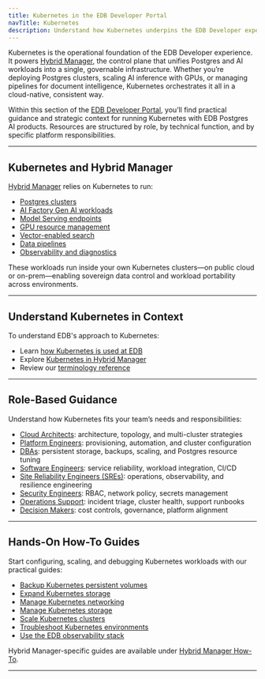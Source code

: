 ```yaml
---
title: Kubernetes in the EDB Developer Portal
navTitle: Kubernetes
description: Understand how Kubernetes underpins the EDB Developer experience, powering Hybrid Manager and enabling scalable AI and Postgres deployments.
---
```


Kubernetes is the operational foundation of the EDB Developer experience. It powers [Hybrid Manager](/edb-postgres-ai/latest/hybrid-manager/), the control plane that unifies Postgres and AI workloads into a single, governable infrastructure. Whether you’re deploying Postgres clusters, scaling AI inference with GPUs, or managing pipelines for document intelligence, Kubernetes orchestrates it all in a cloud-native, consistent way.

Within this section of the [EDB Developer Portal](/portal/kubernetes), you’ll find practical guidance and strategic context for running Kubernetes with EDB Postgres AI products. Resources are structured by role, by technical function, and by specific platform responsibilities.

* * *

## Kubernetes and Hybrid Manager

[Hybrid Manager](/edb-postgres-ai/latest/hybrid-manager/) relies on Kubernetes to run:

-   [Postgres clusters](/edb-postgres-ai/latest/hybrid-manager/overview/database_types/)
-   [AI Factory Gen AI workloads](/edb-postgres-ai/latest/hybrid-manager/ai-factory/gen-ai/)
-   [Model Serving endpoints](/edb-postgres-ai/latest/hybrid-manager/ai-factory/models)
-   [GPU resource management](/edb-postgres-ai/latest/hybrid-manager/ai-factory/gpu-recommended)
-   [Vector-enabled search](/edb-postgres-ai/latest/ai-factory/vector-engine/)
-   [Data pipelines](/edb-postgres-ai/latest/ai-factory/pipeline/knowledge_base/)
-   [Observability and diagnostics](/portal/kubernetes/learn/how-to/hybrid-manager/use-edb-observability-stack)

These workloads run inside your own Kubernetes clusters—on public cloud or on-prem—enabling sovereign data control and workload portability across environments.

* * *

## Understand Kubernetes in Context

To understand EDB's approach to Kubernetes:

-   Learn [how Kubernetes is used at EDB](/portal/kubernetes/learn/explained/k8s-at-edb)
-   Explore [Kubernetes in Hybrid Manager](/portal/kubernetes/learn/explained/k8s-in-hybrid-manager)
-   Review our [terminology reference](/portal/kubernetes/learn/explained/terminology)

* * *

## Role-Based Guidance

Understand how Kubernetes fits your team’s needs and responsibilities:

-   [Cloud Architects](/portal/kubernetes/learn/explained/for/cloud-architects): architecture, topology, and multi-cluster strategies
-   [Platform Engineers](/portal/kubernetes/learn/explained/for/platform-engineers): provisioning, automation, and cluster configuration
-   [DBAs](/portal/kubernetes/learn/explained/for/dbas): persistent storage, backups, scaling, and Postgres resource tuning
-   [Software Engineers](/portal/kubernetes/learn/explained/for/software-engineers): service reliability, workload integration, CI/CD
-   [Site Reliability Engineers (SREs)](/portal/kubernetes/learn/explained/for/sres): operations, observability, and resilience engineering
-   [Security Engineers](/portal/kubernetes/learn/explained/for/security-engineers): RBAC, network policy, secrets management
-   [Operations Support](/portal/kubernetes/learn/explained/for/operations-support): incident triage, cluster health, support runbooks
-   [Decision Makers](/portal/kubernetes/learn/explained/for/decision-makers): cost controls, governance, platform alignment

* * *

## Hands-On How-To Guides

Start configuring, scaling, and debugging Kubernetes workloads with our practical guides:

-   [Backup Kubernetes persistent volumes](/portal/kubernetes/learn/how-to/backup-kubernetes-pv)
-   [Expand Kubernetes storage](/portal/kubernetes/learn/how-to/expand-kubernetes-storage)
-   [Manage Kubernetes networking](/portal/kubernetes/learn/how-to/manage-kubernetes-networking)
-   [Manage Kubernetes storage](/portal/kubernetes/learn/how-to/manage-kubernetes-storage)
-   [Scale Kubernetes clusters](/portal/kubernetes/learn/how-to/scale-kubernetes-clusters)
-   [Troubleshoot Kubernetes environments](/portal/kubernetes/learn/how-to/troubleshooting-on-kubernetes)
-   [Use the EDB observability stack](/portal/kubernetes/learn/how-to/hybrid-manager/use-edb-observability-stack)

Hybrid Manager-specific guides are available under [Hybrid Manager How-To](/portal/kubernetes/learn/how-to/hybrid-manager).

* * *
